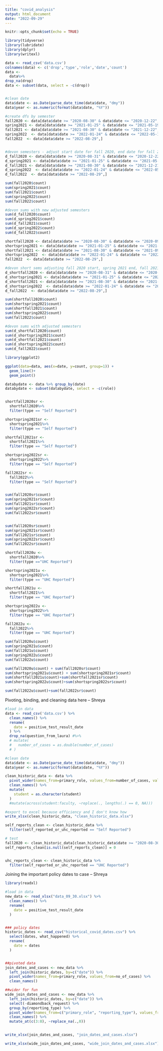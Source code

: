 ```yaml
---
title: "covid_analysis"
output: html_document
date: "2022-09-29"
---
```


```r
knitr::opts_chunk$set(echo = TRUE)
```



```r
library(tidyverse)
library(lubridate)
library(dplyr)
library(writexl)

```

```r
data <- read_csv('data.csv')
colnames(data) <- c('drop','type','role','date','count')
data <- 
  data%>% 
drop_na(drop)
data <- subset(data, select = -c(drop))


#clean date
data$date <- as.Date(parse_date_time(data$date, "dmy"))
data$year <- as.numeric(format(data$date, "%Y"))


```

```r
#create dfs by semester
fall2020 <- data[data$date >= "2020-08-30" & data$date <= "2020-12-22", ]
spring2021 <- data[data$date >= "2021-01-25" & data$date <= "2021-05-19", ]
fall2021 <- data[data$date >= "2021-08-30" & data$date <= "2021-12-22", ]
spring2022  <- data[data$date >= "2022-01-24" & data$date <= "2022-05-18", ]
fall2022  <- data[data$date >= "2022-08-29",]


#devon semesters - adjust start date for fall 2020, end date for fall 2021
d_fall2020 <- data[data$date >= "2020-08-31" & data$date <= "2020-12-22", ]
d_spring2021 <- data[data$date >= "2021-01-25" & data$date <= "2021-05-19", ]
d_fall2021 <- data[data$date >= "2021-08-30" & data$date <= "2021-12-21", ]
d_spring2022  <- data[data$date >= "2022-01-24" & data$date <= "2022-05-18", ]
d_fall2022  <- data[data$date >= "2022-08-29",]

```

```r
sum(fall2020$count)
sum(spring2021$count)
sum(fall2021$count)
sum(spring2022$count)
sum(fall2022$count)

#devon sums with new adjusted semesters
sum(d_fall2020$count)
sum(d_spring2021$count)
sum(d_fall2021$count)
sum(d_spring2022$count)
sum(d_fall2022$count)

```

```r
shortfall2020 <- data[data$date >= "2020-08-30" & data$date <= "2020-09-21", ]
shortspring2021 <- data[data$date >= "2021-01-25" & data$date <= "2021-02-10", ] #why is this shorter? - devon
shortfall2021 <- data[data$date >= "2021-08-30" & data$date <= "2021-09-21", ]
shortspring2022  <- data[data$date >= "2022-01-24" & data$date <= "2022-02-11", ] #why is this shorter? - devon
fall2022  <- data[data$date >= "2022-08-29",]

#devon short sems adjusting fall 2020 start, spring 2021 end, fall 2021 end, spring 2022 end
d_shortfall2020 <- data[data$date >= "2020-08-31" & data$date <= "2020-09-21", ]
d_shortspring2021 <- data[data$date >= "2021-01-25" & data$date <= "2021-02-15", ]
d_shortfall2021 <- data[data$date >= "2021-08-30" & data$date <= "2021-09-20", ]
d_shortspring2022  <- data[data$date >= "2022-01-24" & data$date <= "2022-02-14", ]
d_fall2022  <- data[data$date >= "2022-08-29",]
```

```r
sum(shortfall2020$count)
sum(shortspring2021$count)
sum(shortfall2021$count)
sum(shortspring2022$count)
sum(fall2022$count)

#devon sums with adjusted semesters
sum(d_shortfall2020$count)
sum(d_shortspring2021$count)
sum(d_shortfall2021$count)
sum(d_shortspring2022$count)
sum(d_fall2022$count)
```

```r
library(ggplot2)
```

```r
ggplot(data=data, aes(x=date, y=count, group=1)) +
  geom_line()+
  geom_point()
```

```r
databydate <- data %>% group_by(date)
databydate <- subset(databydate, select = -c(role))


shortfall2020sr <- 
  shortfall2020%>%
  filter(type == "Self Reported")

shortspring2021sr <- 
  shortspring2021%>%
  filter(type == "Self Reported")

shortfall2021sr <- 
  shortfall2021%>%
  filter(type == "Self Reported")

shortspring2022sr <- 
  shortspring2022%>%
  filter(type == "Self Reported")

fall2022sr <- 
  fall2022%>%
  filter(type == "Self Reported")



```

```r
sum(fall2020sr$count)
sum(spring2021sr$count)
sum(fall2021sr$count)
sum(spring2022sr$count)
sum(fall2022sr$count)



```


```r
sum(fall2020sr$count)
sum(spring2021sr$count)
sum(fall2021sr$count)
sum(spring2022sr$count)
sum(fall2022sr$count)
```

```r

shortfall2020u <- 
  shortfall2020%>%
  filter(type =="UHC Reported")

shortspring2021u <- 
  shortspring2021%>%
  filter(type == "UHC Reported")

shortfall2021u <- 
  shortfall2021%>%
  filter(type == "UHC Reported")

shortspring2022u <- 
  shortspring2022%>%
  filter(type == "UHC Reported")

fall2022u <- 
  fall2022%>%
  filter(type == "UHC Reported")

```

```r
sum(fall2020u$count)
sum(spring2021u$count)
sum(fall2021u$count)
sum(spring2022u$count)
sum(fall2022u$count)
```


```r
sum(fall2020u$count) + sum(fall2020sr$count)
sum(shortspring2021u$count) + sum(shortspring2021sr$count)
sum(shortfall2021u$count)+sum(shortfall2021sr$count)
sum(shortspring2022u$count)+sum(shortspring2022sr$count)

sum(fall2022u$count)+sum(fall2022sr$count)

```

Pivoting, binding, and cleaning data here -- Shreya 
```r

#load in data
data <- read_csv('data.csv') %>%
  clean_names() %>%
  rename(
    date = positive_test_result_date
  ) %>%
  drop_na(question_from_laura) #%>%
  # mutate(
  #   number_of_cases = as.double(number_of_cases)
  # )

#clean date
data$date <- as.Date(parse_date_time(data$date, "dmy"))
data$year <- as.numeric(format(data$date, "%Y"))

clean_historic_data <- data %>%
  pivot_wider(names_from=primary_role, values_from=number_of_cases, values_fn = list, values_fill = 0) %>%
  clean_names() %>%
  mutate(
    student = as.character(student)
  )
  #mutate(across(student:faculty, ~replace(., lengths(.) == 0, NA))) 

#export to excel because efficiency and I don't know how
write_xlsx(clean_historic_data, "clean_historic_data.xlsx")

self_reports_clean <- clean_historic_data %>%
  filter(self_reported_or_uhc_reported == "Self Reported") 

# test
fall2020 <- clean_historic_data[clean_historic_data$date >= "2020-08-30" & clean_historic_data$date <= "2020-12-22", ]
self_reports_clean[is.null(self_reports_clean)] = 0


uhc_reports_clean <- clean_historic_data %>%
  filter(self_reported_or_uhc_reported == "UHC Reported")

```


Joining the important policy dates to case -- Shreya
```r

library(readxl)

#load in data
new_data <- read_xlsx("data_09_30.xlsx") %>%
  clean_names() %>%
  rename(
    date = positive_test_result_date
  ) 


### policy dates
historic_dates <- read_csv("historical_covid_dates.csv") %>%
  select(dates, what_happened) %>%
  rename(
    date = dates
  )


##pivoted data
join_dates_and_cases <- new_data %>%
  left_join(historic_dates, by=c("date")) %>%
  pivot_wider(names_from=primary_role, values_from=no_of_cases) %>%
  clean_names() 

##wider for fun
wide_join_dates_and_cases <- new_data %>%
  left_join(historic_dates, by=c("date")) %>%
  select(-diamondback_request) %>%
  group_by(reporting_type) %>%
  pivot_wider(names_from=c("primary_role", "reporting_type"), values_from=no_of_cases) %>%
  clean_names() %>%
  mutate_at(c(3:8), ~replace_na(.,0))

  
write_xlsx(join_dates_and_cases, "join_dates_and_cases.xlsx")

write_xlsx(wide_join_dates_and_cases, "wide_join_dates_and_cases.xlsx")



```

